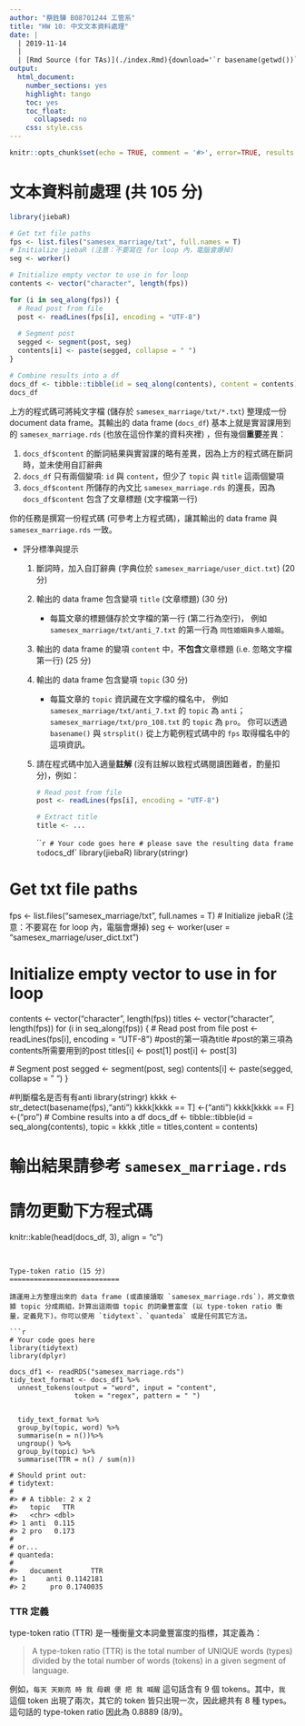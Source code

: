 ```yaml
---
author: "蔡鉎驊 B08701244 工管系"
title: "HW 10: 中文文本資料處理"
date: |
  | 2019-11-14
  |
  | [Rmd Source (for TAs)](./index.Rmd){download='`r basename(getwd())`.Rmd'}
output:
  html_document:
    number_sections: yes
    highlight: tango
    toc: yes
    toc_float:
      collapsed: no
    css: style.css
---
```


```r
knitr::opts_chunk$set(echo = TRUE, comment = '#>', error=TRUE, results = 'hold', out.width='70%', fig.align = 'center', message = FALSE)
```

文本資料前處理 (共 105 分)
===========================

```r
library(jiebaR)

# Get txt file paths
fps <- list.files("samesex_marriage/txt", full.names = T)
# Initialize jiebaR (注意：不要寫在 for loop 內，電腦會爆掉)
seg <- worker()

# Initialize empty vector to use in for loop
contents <- vector("character", length(fps))

for (i in seq_along(fps)) {
  # Read post from file
  post <- readLines(fps[i], encoding = "UTF-8")
  
  # Segment post
  segged <- segment(post, seg)
  contents[i] <- paste(segged, collapse = " ")
}

# Combine results into a df
docs_df <- tibble::tibble(id = seq_along(contents), content = contents)
docs_df
```

上方的程式碼可將純文字檔 (儲存於 `samesex_marriage/txt/*.txt`) 整理成一份 document data frame。其輸出的 data frame (`docs_df`) 基本上就是實習課用到的 `samesex_marriage.rds` (也放在這份作業的資料夾裡) ，但有幾個**重要**差異：

1. `docs_df$content` 的斷詞結果與實習課的略有差異，因為上方的程式碼在斷詞時，並未使用自訂辭典
2. `docs_df` 只有兩個變項: `id` 與 `content`，但少了 `topic` 與 `title` 這兩個變項
3. `docs_df$content` 所儲存的內文比 `samesex_marriage.rds` 的還長，因為 `docs_df$content` 包含了文章標題 (文字檔第一行)

你的任務是撰寫一份程式碼 (可參考上方程式碼)，讓其輸出的 data frame 與 `samesex_marriage.rds` 一致。

- 評分標準與提示
    1. 斷詞時，加入自訂辭典 (字典位於 `samesex_marriage/user_dict.txt`)  (20 分)
    
    2. 輸出的 data frame 包含變項 `title` (文章標題) (30 分)
        - 每篇文章的標題儲存於文字檔的第一行 (第二行為空行)，
        例如 `samesex_marriage/txt/anti_7.txt` 的第一行為 `同性婚姻與多人婚姻`。
    
    3. 輸出的 data frame 的變項 `content` 中，**不包含**文章標題 (i.e. 忽略文字檔第一行) (25 分)
    
    4. 輸出的 data frame 包含變項 `topic` (30 分)
        - 每篇文章的 `topic` 資訊藏在文字檔的檔名中，
        例如 `samesex_marriage/txt/anti_7.txt` 的 `topic` 為 `anti`；
        `samesex_marriage/txt/pro_108.txt` 的 `topic` 為 `pro`。
        你可以透過 `basename()` 與 `strsplit()` 從上方範例程式碼中的 `fps` 取得檔名中的這項資訊。
    5. 請在程式碼中加入適量**註解** (沒有註解以致程式碼閱讀困難者，酌量扣分)，例如：
        
        ```r
        # Read post from file
        post <- readLines(fps[i], encoding = "UTF-8")
        
        # Extract title
        title <- ...
        ```
```r
# Your code goes here
# please save the resulting data frame to `docs_df`
library(jiebaR)
library(stringr)

# Get txt file paths
fps <- list.files("samesex_marriage/txt", full.names = T)
# Initialize jiebaR (注意：不要寫在 for loop 內，電腦會爆掉)
seg <- worker(user = "samesex_marriage/user_dict.txt")

# Initialize empty vector to use in for loop
contents <- vector("character", length(fps))
titles <- vector("character", length(fps))
for (i in seq_along(fps)) {
  # Read post from file
  post <- readLines(fps[i], encoding = "UTF-8")
  #post的第一項為title
  #post的第三項為contents所需要用到的post
  titles[i] <- post[1]
  post[i] <- post[3]
  
  # Segment post
  segged <- segment(post, seg)
  contents[i] <- paste(segged, collapse = " ")
}

#判斷檔名是否有有anti
library(stringr)
kkkk <- str_detect(basename(fps),"anti")
kkkk[kkkk == T] <-("anti")
kkkk[kkkk == F] <-("pro")
# Combine results into a df
docs_df <- tibble::tibble(id = seq_along(contents), topic = kkkk ,title = titles,content = contents)


# 輸出結果請參考 `samesex_marriage.rds`
# 請勿更動下方程式碼
knitr::kable(head(docs_df, 3), align = "c")
```


Type-token ratio (15 分)
===========================

請運用上方整理出來的 data frame (或直接讀取 `samesex_marriage.rds`)，將文章依據 topic 分成兩組，計算出這兩個 topic 的詞彙豐富度 (以 type-token ratio 衡量，定義見下)。你可以使用 `tidytext`、`quanteda` 或是任何其它方法。

```r
# Your code goes here
library(tidytext)
library(dplyr)

docs_df1 <- readRDS("samesex_marriage.rds")
tidy_text_format <- docs_df1 %>%
  unnest_tokens(output = "word", input = "content",
                token = "regex", pattern = " ")


  tidy_text_format %>%
  group_by(topic, word) %>%
  summarise(n = n())%>%  
  ungroup() %>%
  group_by(topic) %>%
  summarise(TTR = n() / sum(n))

# Should print out:
# tidytext:
#
#> # A tibble: 2 x 2
#>   topic   TTR
#>   <chr> <dbl>
#> 1 anti  0.115
#> 2 pro   0.173
#
# or...
# quanteda:
#
#>   document       TTR
#> 1     anti 0.1142181
#> 2      pro 0.1740035
```


### TTR 定義

type-token ratio (TTR) 是一種衡量文本詞彙豐富度的指標，其定義為：

> A type-token ratio (TTR) is the total number of UNIQUE words (types) divided by the total number of words (tokens) in a given segment of language.

例如，`每天 天剛亮 時 我 母親 便 把 我 喊醒` 這句話含有 9 個 tokens。其中，`我` 這個 token 出現了兩次，其它的 token 皆只出現一次，因此總共有 8 種 types。這句話的 type-token ratio 因此為 0.8889 (8/9)。

